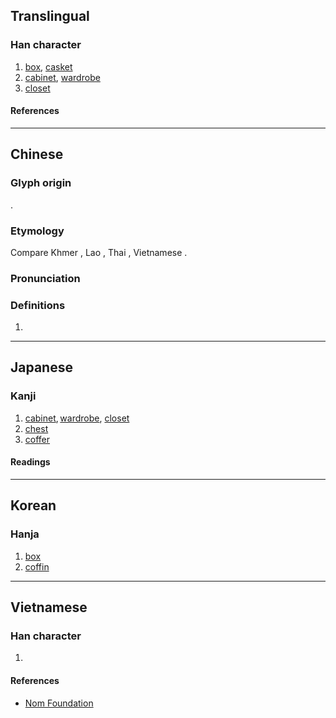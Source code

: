{{also|椟}}
{{character info/new}}
==Translingual==

===Han character===
{{Han char|rn=75|rad=木|as=15|sn=19|four=44986|canj=DGWC|ids=⿰木賣}}

# [[box]], [[casket]]
# [[cabinet]], [[wardrobe]]
# [[closet]]

====References====
{{Han ref|kx=0560.280|dkj=15821|dj=0949.250|hdz=21312.010|uh=6ADD}}

----

==Chinese==
{{zh-forms|s=椟}}

===Glyph origin===
{{Han etym}}
{{Han compound|木|𧶠|c1=s|c2=p|t1=wood|ls=psc}}.

===Etymology===
Compare Khmer {{m|km|ទូ}}, Lao {{m|lo|ຕູ້}}, Thai {{m|th|ตู้}}, Vietnamese {{m|vi|tủ}}.

===Pronunciation===
{{zh-pron
|m=dú
|c=duk6
|mc=y
|oc=y
|ma=
|cat=n
}}

===Definitions===
{{zh-hanzi}}

# {{rfdef|lang=zh}}

----

==Japanese==

===Kanji===
{{ja-kanji|grade=|rs=木15}}

# [[cabinet]], [[wardrobe]], [[closet]]
# [[chest]]
# [[coffer]]

====Readings====
{{ja-readings
|on=とく, どく
|kun=はこ, ひつぎ
}}

----

==Korean==

===Hanja===
{{ko-hanja|독}}

# [[box]]
# [[coffin]]

----

==Vietnamese==

===Han character===
{{vi-readings|rs=木15|reading=độc}}

# {{defn|lang=vi|sort=木15}}

====References====
* [http://nomfoundation.org/common/nom_details.php?codepoint=6add Nom Foundation]